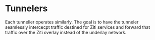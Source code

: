 
# Tunnelers

<TunnelerOverviewMd />

Each tunneller operates similarly. The goal is to have the tunneler seamlessly intercecpt traffic destined for Ziti
services and forward that traffic over the Ziti overlay instead of the underlay network.
